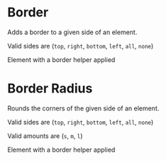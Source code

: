 
<Meta title="Style/Helper Classes/Border" />

# Border

Adds a border to a given side of an element.

Valid sides are (`top`, `right`, `bottom`, `left`, `all`, `none`)

<Story name="Border">
  <ClassExample
    signature="border--<side>"
    classCategory={borderHelpers}
    hideBorder
  >
    <div>Element with a border helper applied</div>
  </ClassExample>
</Story>

# Border Radius

Rounds the corners of the given side of an element.

Valid sides are (`top`, `right`, `bottom`, `left`, `all`, `none`)

Valid amounts are (`s`, `m`, `l`)

<Story name="Border Radius">
  <ClassExample
    signature="rounded--<side>(--<amount>)"
    classCategory={rounded}
    hideBorder
  >
    <div className="padding--all--xs bgColor--cloudGrey">
      Element with a border helper applied
    </div>
  </ClassExample>
</Story>
